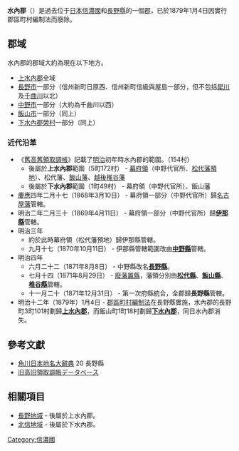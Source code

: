 {{日本郡 (廢除)
| 郡 = 水內郡
| 日文原名 = 水内郡
| 平假名 = みのちぐん
| 羅馬字拼音 = Minochi-gun
| 地圖 = 
| 廢除時間 = 1879年1月4日
| 廢除理由 = 實行郡區町村編制法
| 廢除時處置 =  '''津輕郡''' → [[上水內郡|上水內郡]]、[[下水內郡|下水內郡]]
| 現在郡 = 
| 都道府縣 = 長野縣
| 編號 = 
| 町 = 4
| 村 = 119
| 經度 = 
| 緯度 = 
| 註記 = 
|}}
'''水內郡'''（{{jpn|j=水内郡|kyu=水內郡|hg=みのちぐん|rm=Minochi gun|f=y}}）是過去位于[[日本|日本]][[信濃國|信濃國]]和[[長野縣|長野縣]]的一個[[郡|郡]]，已於1879年1月4日因實行郡區町村編制法而廢除。

== 郡域 ==
水內郡的郡域大約為現在以下地方。

* [[上水內郡|上水內郡]]全域
* [[長野市|長野市]]一部分（信州新町日原西、信州新町信級與屋島一部分，但不包括[[犀川_(長野縣)|犀川]]及[[信濃川|千曲川]]以北）
* [[中野市|中野市]]一部分（大約為千曲川以西）
* [[飯山市|飯山市]]一部分（同上）
* [[下水內郡|下水內郡]][[榮村|榮村]]一部分（同上）

=== 近代沿革 ===
* 《[[舊高舊領取調帳|舊高舊領取調帳]]》記載了[[明治|明治]]初年時水內郡的範圍。（154村）
** 後屬於'''上水內郡'''範圍（5町172村） - [[天領|幕府領]]（中野代官所、[[松代藩|松代藩]][[預地|預地]]）、松代藩、[[飯山藩|飯山藩]]、[[越後國|越後]][[椎谷藩|椎谷藩]]
** 後屬於'''下水內郡'''範圍（1町49村） - 幕府領（中野代官所）、飯山藩
* [[慶應|慶應]]四年二月十七（1868年3月10日） - 幕府領一部分（中野代官所）歸[[尾張藩|名古屋藩]]管轄。
* 明治二年二月三十（1869年4月11日） - 幕府領一部分（中野代官所）歸'''[[伊那縣|伊那縣]]'''管轄。
* 明治三年
** 約於此時幕府領（松代藩預地）歸伊那縣管轄。
** 九月十七（1870年10月11日） - 伊那縣管轄範圍改由'''[[中野縣|中野縣]]'''管轄。
* 明治四年
** 六月二十二（1871年8月8日） - 中野縣改名'''[[長野縣|長野縣]]'''。
** 七月十四（1871年8月29日） - [[廢藩置縣|廢藩置縣]]，藩領分別由'''[[松代縣|松代縣]]'''、'''[[飯山縣|飯山縣]]'''、'''[[椎谷縣|椎谷縣]]'''管轄。
** 十一月二十（1871年12月31日） - 第一次府縣統合，全郡歸'''長野縣'''管轄。
* 明治十二年（1879年）1月4日 - [[郡區町村編制法|郡區町村編制法]]在長野縣實施，水內郡的長野町3町101村劃歸'''[[上水內郡|上水內郡]]'''，而飯山町1町18村劃歸'''[[下水內郡|下水內郡]]'''，同日水內郡消失。

== 參考文獻 ==
* [[角川日本地名大辭典|角川日本地名大辭典]] 20 長野縣
* [http://www.rekihaku.ac.jp/up-cgi/login.pl?p=param/kyud/db_param 旧高旧領取調帳データベース] {{Wayback|url=http://www.rekihaku.ac.jp/up-cgi/login.pl?p=param%2Fkyud%2Fdb_param |date=20200825042351 }}

== 相關項目 ==
* [[長野地域|長野地域]] - 後屬於上水內郡。
* [[北信地域|北信地域]] - 後屬於下水內郡。

{{s-start}}
{{s-bef|before=－}}
{{s-ttl|title=行政區變遷|years=？－1879年}}
{{s-aft|after=[[上水內郡|上水內郡]]<br>[[下水內郡|下水內郡]]}}
{{end}}
{{信濃國的郡}}

[[Category:信濃國|Category:信濃國]]